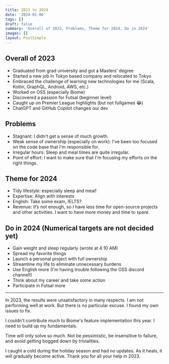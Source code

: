 ```yaml
---
title: 2023 to 2024
date: '2024-01-06'
tags: []
draft: false
summary: 'Overall of 2023, Problems, Theme for 2024, Do in 2024'
images: []
layout: PostSimple
---
```


## Overall of 2023

- Graduated from grad university and got a Masters’ degree
- Started a new job in Tokyo based company and relocated to Tokyo
- Embraced the challenge of learning new technologies for me (Scala, Kotlin, GraphQL, Android, AWS, etc.)
- Worked on OSS (especially Biome)
- Discovered a passion for Futsal (beginner level)
- Caught up on Premier League highlights (but not fullgames 😂)
- ChatGPT and GitHub Copilot changes our dev

## Problems

- Stagnant: I didn't get a sense of much growth.
- Weak sense of ownership (especially on work): I've been too focused on the code base that I'm responsible for.
- Irregular hours: Sleep and meal times are quite irregular.
- Point of effort: I want to make sure that I'm focusing my efforts on the right things.

## Theme for 2024

- Tidy lifestyle: especially sleep and meal!
- Expertise: Align with interests
- English: Take some exam, IELTS?
- Revenue: It’s not enough, so I have less time for open-source projects and other activities. I want to have more money and time to spare.

## Do in 2024 (Numerical targets are not decided yet)

- Gain weight and sleep regularly (wrote at 4:10 AM)
- Spread my favorite things
- Launch a personal project with full ownership
- Streamline my life to eliminate unnecessary burdens
- Use English more (I'm having trouble following the OSS discord channel!)
- Think about my career and take some action
- Participate in Futsal more

---

In 2023, the results were unsatisfactory in many respects. I am not performing well at work. But there is no particular excuse. I found my own issues to fix.

I couldn't contribute much to Biome's feature implementation this year. I need to build up my fundamentals.

Time will only solve so much. Not be pessimistic, be insensitive to failure, and avoid getting bogged down by trivialities.

I caught a cold during the holiday season and had no updates. As it heals, it will gradually become active. Thank you for all your help in 2023.
